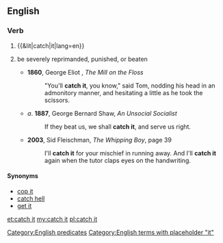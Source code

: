 ==English==

===Verb===
{{en-verb|head=[[catch]] [[it]]|catches it|catching it|caught it}}

# {{&lit|catch|it|lang=en}}
# {{context|idiomatic|lang=en}} be severely reprimanded, punished, or beaten
#* '''1860''', George Eliot , ''The Mill on the Floss''
#*: "You'll '''catch it''', you know," said Tom, nodding his head in an admonitory manner, and hesitating a little as he took the scissors.
#* ''a''. '''1887''', George Bernard Shaw, ''An Unsocial Socialist'' 
#*: If they beat us, we shall '''catch it''', and serve us right.
#* '''2003''', Sid Fleischman, ''The Whipping Boy'', page 39
#*: I'll '''catch it''' for your mischief in running away. And I'll '''catch it''' again when the tutor claps eyes on the handwriting.

====Synonyms====
* [[cop it]]
* [[catch hell]]
* [[get it]]

[[Category:English predicates]]
[[Category:English terms with placeholder "it"]]

[[et:catch it]]
[[my:catch it]]
[[pl:catch it]]